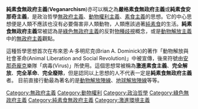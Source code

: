 {{Anarchism sidebar}}


'''純素食無政府主義'''('''Veganarchism''')亦可以稱之為'''嚴格素食無政府主義'''或'''純素食安那奇主義'''，是政治哲學[[無政府主義|無政府主義]]、[[動物權利|動物權利主義]]、[[素食主義|素食主義]]的思想。它的中心思想便是人類不應該也沒有必要傷害非人類動物，人類應該過著[[純素食|純素食]]的生活。'''純素食無政府主義'''常被認為是[[綠色無政府主義|綠色無政府主義]]的反對[[物種歧視|物種歧視]]概念，或是[[動物解放運動|動物解放主義]]中的[[無政府主義|無政府主義]]觀點。

這種哲學思想首次在布來恩‧A‧多明尼克(Brian A. Dominick)的著作「動物解放與社會革命(Animal Liberation and Social Revolution)」中被宣傳，後來符號由[[安那奇龐克|安那奇龐克]]樂隊「病毒(Virus)」所使用。這個思想常被稱為'''激進素食主義'''、'''完全解放'''、'''完全革命'''、'''完全廢除'''，但是認同以上思想的人不代表一定是'''純素食無政府主義'''者。
目前直接行動最為著名的是[[動物解放陣線|動物解放陣線]]、[[地球解放陣線|地球解放陣線]]等等。

{{Portal|无政府主义}}
{{素食主义}}

[[Category:無政府主義|Category:無政府主義]]
[[Category:動物權利|Category:動物權利]]
[[Category:政治哲學|Category:政治哲學]]
[[Category:綠色無政府主義|Category:綠色無政府主義]]
[[Category:純素食無政府主義|Category:純素食無政府主義]]
[[Category:激進環境主義|Category:激進環境主義]]